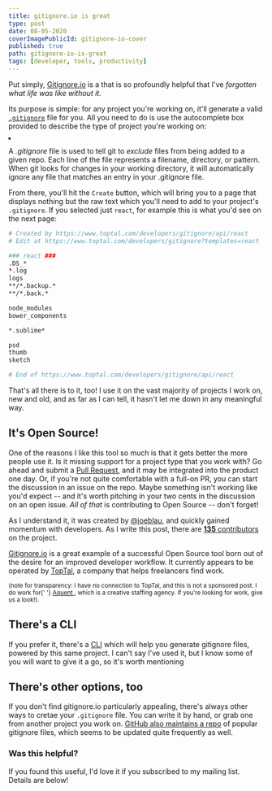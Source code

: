 ```yaml
---
title: gitignore.io is great
type: post
date: 08-05-2020
coverImagePublicId: gitignore-io-cover
published: true
path: gitignore-io-is-great
tags: [developer, tools, productivity]
---
```


Put simply, [Gitignore.io](https://gitignore.io) is a that is so profoundly helpful that I've _forgotten what life was like without it._

Its purpose is simple: for any project you're working on, it'll generate a valid [`.gitignore`](https://docs.github.com/en/rest/reference/gitignore) file for you. All you need to do is use the autocomplete box provided to describe the type of project you're working on:

<Image
  publicId="gitignore-fill-in-the-blanks"
  border="2px solid #888"
  borderRadius="1rem"
/>

<Aside type="note">
  A <em>.gitignore</em> file is used to tell git to <em>exclude</em> files from
  being added to a given repo. Each line of the file represents a filename,
  directory, or pattern. When git looks for changes in your working directory,
  it will automatically ignore any file that matches an entry in your .gitignore
  file.
</Aside>

From there, you'll hit the `Create` button, which will bring you to a page that displays nothing but the raw text which you'll need to add to your project's `.gitignore`. If you selected just `react`, for example this is what you'd see on the next page:

```bash
# Created by https://www.toptal.com/developers/gitignore/api/react
# Edit at https://www.toptal.com/developers/gitignore?templates=react

### react ###
.DS_*
*.log
logs
**/*.backup.*
**/*.back.*

node_modules
bower_components

*.sublime*

psd
thumb
sketch

# End of https://www.toptal.com/developers/gitignore/api/react
```

That's all there is to it, too! I use it on the vast majority of projects I work on, new and old, and as far as I can tell, it hasn't let me down in any meaningful way.

## It's Open Source!

One of the reasons I like this tool so much is that it gets better the more people use it. Is it missing support for a project type that you work with? Go ahead and submit a [Pull Request](https://github.com/toptal/gitignore.io), and it may be integrated into the product one day. Or, if you're not quite comfortable with a full-on PR, you can start the discussion in an issue on the repo. Maybe something isn't working like you'd expect -- and it's worth pitching in your two cents in the discussion on an open issue. _All of that_ is contributing to Open Source -- don't forget!

As I understand it, it was created by [@joeblau](https://twitter.com/joeblau), and quickly gained momentum with developers. As I write this post, there are [**135** contributors](https://github.com/toptal/gitignore.io/graphs/contributors) on the project.

[Gitignore.io](https://gitignore.io) is a great example of a successful Open Source tool born out of the desire for an improved developer workflow. It currently appears to be operated by [TopTal](https://www.toptal.com/), a company that helps freelancers find work.

<Aside type="info">
  <small>
    (note for transparency: I have no connection to TopTal, and this is not a
    sponsored post. I do work for{' '}
    <a
      href="https://aquent.com?utm_campaign=mikebifulco&utm_source=mikebifulco.com&utm_content=gitignore-io-is-great"
      target="_blank"
      rel="noopener noreferrer"
    >
      Aquent
    </a>
    , which is a creative staffing agency. If you're looking for work, give us a
    look!).
  </small>
</Aside>

## There's a CLI

If you prefer it, there's a [CLI](https://docs.gitignore.io/install/command-line) which will help you generate gitignore files, powered by this same project. I can't say I've used it, but I know some of you will want to give it a go, so it's worth mentioning

## There's other options, too

If you don't find gitignore.io particularly appealing, there's always other ways to cretae your `.gitignore` file. You can write it by hand, or grab one from another project you work on. [GitHub also maintains a repo](https://github.com/github/gitignore) of popular gitignore files, which seems to be updated quite frequently as well.

### Was this helpful?

If you found this useful, I'd love it if you subscribed to my mailing list. Details are below!
